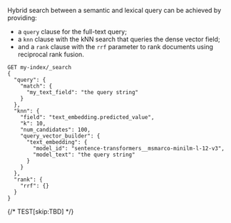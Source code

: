 


Hybrid search between a semantic and lexical query can be achieved by providing:

* a `query` clause for the full-text query;
* a `knn` clause with the kNN search that queries the dense vector field;
* and a `rank` clause with the `rrf` parameter to rank documents using 
    reciprocal rank fusion.

```console
GET my-index/_search
{
  "query": {
    "match": {
      "my_text_field": "the query string"
    }
  },
  "knn": {
    "field": "text_embedding.predicted_value",
    "k": 10,
    "num_candidates": 100,
    "query_vector_builder": {
      "text_embedding": {
        "model_id": "sentence-transformers__msmarco-minilm-l-12-v3",
        "model_text": "the query string"
      }
    }
  },
  "rank": {
    "rrf": {}
  }
}
```
{/* TEST[skip:TBD] */}
